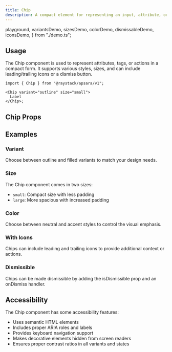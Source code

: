 ```yaml
---
title: Chip
description: A compact element for representing an input, attribute, or action.
---
```


  playground,
  variantsDemo,
  sizesDemo,
  colorDemo,
  dismissableDemo,
  iconsDemo,
} from "./demo.ts";

<Demo data={playground} />

## Usage

The Chip component is used to represent attributes, tags, or actions in a compact form. It supports various styles, sizes, and can include leading/trailing icons or a dismiss button.

```tsx
import { Chip } from "@raystack/apsara/v1";

<Chip variant="outline" size="small">
  Label
</Chip>;
```

## Chip Props

<auto-type-table path="./props.ts" name="ChipProps" />

## Examples

### Variant

Choose between outline and filled variants to match your design needs.

<Demo data={variantsDemo} />

### Size

The Chip component comes in two sizes:

- `small`: Compact size with less padding
- `large`: More spacious with increased padding

<Demo data={sizesDemo} />

### Color

Choose between neutral and accent styles to control the visual emphasis.

<Demo data={colorDemo} />

### With Icons

Chips can include leading and trailing icons to provide additional context or actions.

<Demo data={iconsDemo} />

### Dismissible

Chips can be made dismissible by adding the isDismissible prop and an onDismiss handler.

<Demo data={dismissableDemo} />

## Accessibility

The Chip component has some accessibility features:

- Uses semantic HTML elements
- Includes proper ARIA roles and labels
- Provides keyboard navigation support
- Makes decorative elements hidden from screen readers
- Ensures proper contrast ratios in all variants and states
